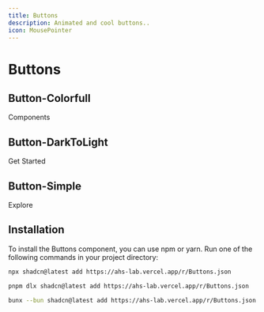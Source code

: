 ```yaml
---
title: Buttons
description: Animated and cool buttons..
icon: MousePointer
---
```



# Buttons

## Button-Colorfull

<Preview link="Buttons">
 <ButtonsColorfull>Components</ButtonsColorfull>
</Preview>

## Button-DarkToLight
<Preview link="Buttons">
 <ButtonsDarkToLight>Get Started</ButtonsDarkToLight>
</Preview>

## Button-Simple
<Preview link="Buttons">
 <ButtonSimple>Explore</ButtonSimple>
</Preview>

## Installation

To install the Buttons component, you can use npm or yarn. Run one of the following commands in your project directory:


```bash tab="npm"
npx shadcn@latest add https://ahs-lab.vercel.app/r/Buttons.json
```
```bash tab="pnpm"
pnpm dlx shadcn@latest add https://ahs-lab.vercel.app/r/Buttons.json
```

```bash tab="bun"
bunx --bun shadcn@latest add https://ahs-lab.vercel.app/r/Buttons.json
```
